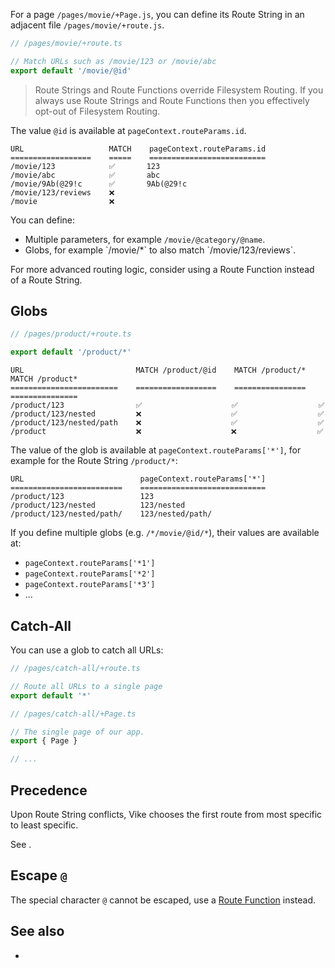 
For a page `/pages/movie/+Page.js`, you can define its Route String in an adjacent file `/pages/movie/+route.js`.

```ts
// /pages/movie/+route.ts

// Match URLs such as /movie/123 or /movie/abc
export default '/movie/@id'
```

> Route Strings and <Link href="/route-function">Route Functions</Link> override <Link href="/filesystem-routing">Filesystem Routing</Link>. If you always use Route Strings and Route Functions then you effectively opt-out of Filesystem Routing.

The value `@id` is available at `pageContext.routeParams.id`.

```
URL                   MATCH    pageContext.routeParams.id
==================    =====    ==========================
/movie/123            ✅       123
/movie/abc            ✅       abc
/movie/9Ab(@29!c      ✅       9Ab(@29!c
/movie/123/reviews    ❌
/movie                ❌
```

You can define:
 - Multiple parameters, for example `/movie/@category/@name`.
 - <Link href="#globs">Globs</Link>, for example `/movie/*` to also match `/movie/123/reviews`.

For more advanced routing logic, consider using a <Link href="/route-function">Route Function</Link> instead of a Route String.


## Globs

```ts
// /pages/product/+route.ts

export default '/product/*'
```

```
URL                         MATCH /product/@id    MATCH /product/*    MATCH /product*
========================    ==================    ================    ===============
/product/123                ✅                    ✅                  ✅
/product/123/nested         ❌                    ✅                  ✅
/product/123/nested/path    ❌                    ✅                  ✅
/product                    ❌                    ❌                  ✅
```


The value of the glob is available at `pageContext.routeParams['*']`, for example for the Route String `/product/*`:

```
URL                          pageContext.routeParams['*']
=========================    ============================
/product/123                 123
/product/123/nested          123/nested
/product/123/nested/path/    123/nested/path/
```

If you define multiple globs (e.g. `/*/movie/@id/*`), their values are available at:
 - `pageContext.routeParams['*1']`
 - `pageContext.routeParams['*2']`
 - `pageContext.routeParams['*3']`
 - ...


## Catch-All

You can use a <Link href="#globs">glob</Link> to catch all URLs:

```ts
// /pages/catch-all/+route.ts

// Route all URLs to a single page
export default '*'
```

```ts
// /pages/catch-all/+Page.ts

// The single page of our app.
export { Page }

// ...
```


## Precedence

Upon Route String conflicts, Vike chooses the first route from most specific to least specific.

See <Link href="/routing-precedence" />.


## Escape `@`

The special character `@` cannot be escaped, use a [Route Function](/route-function) instead.

## See also

 - <Link href="/routing" />
